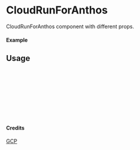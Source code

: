 
<Meta of={CloudRunForAnthos} title="GCP/CloudRunForAnthos" />

# CloudRunForAnthos

CloudRunForAnthos component with different props.

#### Example

<Canvas of={CloudRunForAnthos.Primary} />

## Usage

```ts
import { CloudRunForAnthos } from "yadl-ui";

const Example = () => {
  return (
      <CloudRunForAnthos />
  );
};

export default Example;
```

#### Credits
[GCP](https://cloud.google.com/icons)
